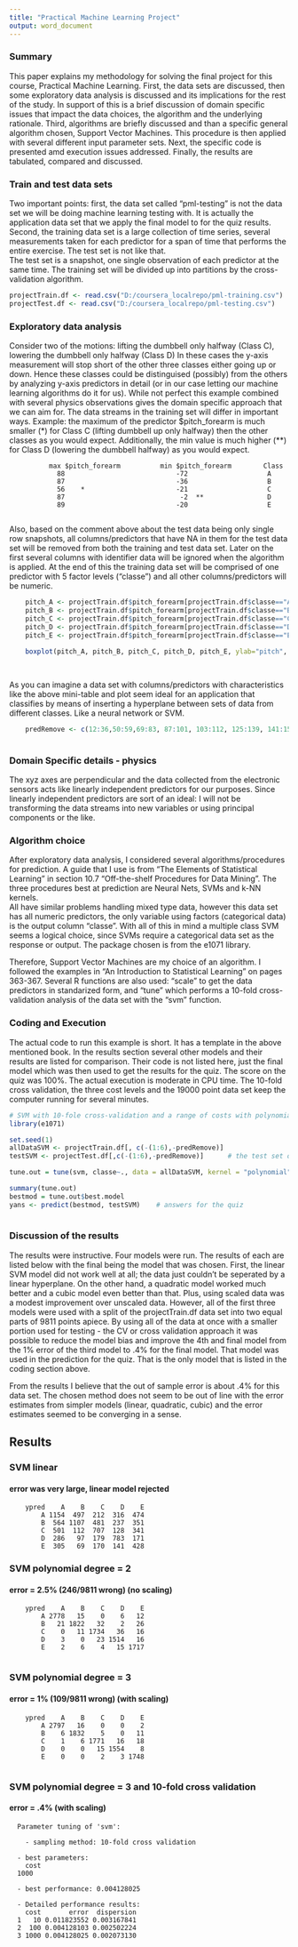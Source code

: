 ```yaml
---
title: "Practical Machine Learning Project"
output: word_document
---
```

### Summary
This paper explains my methodology for solving the final project for this course, Practical Machine Learning.  First, the data sets are 
discussed, then some exploratory data analysis is discussed and its implications for the rest of the study.  In support of this is a brief
discussion of domain specific issues that impact the data choices, the algorithm and the underlying rationale.  Third, algorithms are briefly
discussed and than a specific general algorithm chosen, Support Vector Machines. This procedure is then applied with several different input
parameter sets.  Next, the specific code is presented amd execution issues addressed. Finally, the results are tabulated, compared and discussed.

### Train and test data sets  
Two important points: first, the data set called "pml-testing" is not the data set we will be doing machine learning testing with.
It is actually the application data set that we apply the final model to for the quiz results.  Second, the training data set is a large collection
of time series, several measurements taken for each predictor for a span of time that performs the entire exercise.  The test set is not like that.  
The test set is a snapshot, one single observation of each predictor at the same time.  The training set will be divided up into partitions by the 
cross-validation algorithm. 

```r

projectTrain.df <- read.csv("D:/coursera_localrepo/pml-training.csv")
projectTest.df <- read.csv("D:/coursera_localrepo/pml-testing.csv")

```



### Exploratory data analysis
Consider two of the motions: lifting the dumbbell only halfway (Class C), lowering the dumbbell only halfway (Class D) 
In these cases the y-axis measurement will stop short of the other three classes either going up or down.  Hence these classes
could be distinguised (possibly) from the others by analyzing y-axis predictors in detail (or in our case letting our machine learning
algorithms do it for us). While not perfect this example combined with several physics observations gives the domain specific 
approach that we can aim for.  The data streams in the training set will differ in important ways. Example: the maximum of the 
predictor $pitch_forearm is much smaller (*) for Class C (lifting dumbbell up only halfway) then the other classes as you would expect.
Additionally, the min value is much higher (**) for Class D (lowering the dumbbell halfway) as you would expect.
            
              max $pitch_forearm          min $pitch_forearm        Class
                88                            -72                    A
                87                            -36                    B
                56    *                       -21                    C   
                87                             -2  **                D   
                89                            -20                    E
                
Also, based on the comment above about the test data being only single row snapshots, all columns/predictors that have NA in them for the test data set 
will be removed from both the training and test data set.  Later on the first several columns with identifier data will be ignored when
the algorithm is applied.  At the end of this the training data set will be comprised of one predictor with 5 factor levels ("classe") and all other
columns/predictors will be numeric.  
```r
    pitch_A <- projectTrain.df$pitch_forearm[projectTrain.df$classe=="A"]
    pitch_B <- projectTrain.df$pitch_forearm[projectTrain.df$classe=="B"]
    pitch_C <- projectTrain.df$pitch_forearm[projectTrain.df$classe=="C"]
    pitch_D <- projectTrain.df$pitch_forearm[projectTrain.df$classe=="D"]
    pitch_E <- projectTrain.df$pitch_forearm[projectTrain.df$classe=="E"]
    
    boxplot(pitch_A, pitch_B, pitch_C, pitch_D, pitch_E, ylab="pitch", xlab="classe", names=c("A","B","C","D","E"), border=c("red", "violet", "green", "blue", "orange"))

    
```  

As you can imagine a data set with columns/predictors with characteristics like the above mini-table and plot seem ideal 
for an application that classifies by means of inserting a hyperplane between sets of data from different classes.  Like a neural network or SVM.
                
```r
    predRemove <- c(12:36,50:59,69:83, 87:101, 103:112, 125:139, 141:150 )
    
```             
              
### Domain Specific details - physics 
The xyz axes are perpendicular and the data collected from the electronic sensors acts like linearly independent predictors for our purposes.  Since 
linearly independent predictors are sort of an ideal: I will not be transforming the data streams into new variables or using principal components or the like.


### Algorithm choice 
After exploratory data analysis, I considered several algorithms/procedures for prediction.  A guide that I use is from "The Elements of Statistical 
Learning" in section 10.7 "Off-the-shelf Procedures for Data Mining".  The three procedures best at prediction are Neural Nets, SVMs and k-NN kernels.  
All have similar problems handling mixed type data, however this data set has all numeric predictors, the only variable using factors (categorical data)
is the output column "classe".  With all of this in mind a multiple class SVM seems a logical choice, since SVMs require a categorical data set as the 
response or output.  The package chosen is from the e1071 library.

Therefore, Support Vector Machines are my choice of an algorithm.  I followed the examples in "An Introduction to Statistical Learning" on pages 363-367.
Several R functions are also used: "scale" to get the data predictors in standarized form, and "tune" which performs a 10-fold cross-validation analysis 
of the data set with the "svm" function.

### Coding and Execution
The actual code to run this example is short.  It has a template in the above mentioned book.  In the results section several other models and their 
results are listed for comparison.  Their code is not listed here, just the final model which was then used to get the results for the quiz.  The score
on the quiz was 100%.  The actual execution is moderate in CPU time.  The 10-fold cross validation, the three cost levels and the 19000 point data set
keep the computer running for several minutes.

```r
# SVM with 10-fole cross-validation and a range of costs with polynomial degree = 3 and scaling
library(e1071)
```
```r
set.seed(1)
allDataSVM <- projectTrain.df[, c(-(1:6),-predRemove)]
testSVM <- projectTest.df[,c(-(1:6),-predRemove)]      # the test set of 20 rows

tune.out = tune(svm, classe~., data = allDataSVM, kernel = "polynomial", degree = 3, ranges = list(cost = c(10, 100, 1000), scale = TRUE) )

summary(tune.out)
bestmod = tune.out$best.model
yans <- predict(bestmod, testSVM)    # answers for the quiz
    
```


### Discussion of the results

The results were instructive.  Four models were run.  The results of each are listed below with the final being the model that was chosen. 
First, the linear SVM model did not work well at all; the data just couldn't be seperated by a linear hyperplane. On the other hand, a quadratic 
model worked much better and a cubic model even better than that.  Plus, using scaled data was a modest improvement over unscaled data.  However, 
all of the first three models were used with a split of the projectTrain.df data set into two equal parts of 9811 points apiece.  By using all 
of the data at once with a smaller portion used for testing - the CV or cross validation approach it was possible to reduce the model bias and 
improve the 4th and final model from the 1% error of the third model to .4% for the final model.  That model was used in the prediction
for the quiz.  That is the only model that is listed in the coding section above.

From the results I believe that the out of sample error is about .4% for this data set.  The chosen method does not seem to be out of line with
the error estimates from simpler models (linear, quadratic, cubic) and the error estimates seemed to be converging in a sense.  



##                                           Results

### SVM linear
#### error was very large, linear model rejected
        ypred    A    B    C    D    E
            A 1154  497  212  316  474
            B  564 1107  481  237  351
            C  501  112  707  128  341
            D  286   97  179  783  171
            E  305   69  170  141  428

### SVM polynomial degree = 2  
#### error = 2.5%  (246/9811  wrong) (no scaling) 
        ypred    A    B    C    D    E
            A 2778   15    0    6   12
            B   21 1822   32    2   26
            C    0   11 1734   36   16
            D    3    0   23 1514   16
            E    2    6    4   15 1717
            
### SVM polynomial degree = 3    
#### error = 1%  (109/9811  wrong) (with scaling)
        ypred    A    B    C    D    E
            A 2797   16    0    0    2
            B    6 1832    5    0   11
            C    1    6 1771   16   18
            D    0    0   15 1554    8
            E    0    0    2    3 1748
            
### SVM polynomial degree = 3 and 10-fold cross validation 
#### error = .4%  (with scaling)
      Parameter tuning of 'svm':
        
        - sampling method: 10-fold cross validation 
      
      - best parameters:
        cost
      1000
      
      - best performance: 0.004128025                               
      
      - Detailed performance results:
        cost       error  dispersion
      1   10 0.011823552 0.003167841
      2  100 0.004128103 0.002502224
      3 1000 0.004128025 0.002073130                                          


```r

```



```r

```
